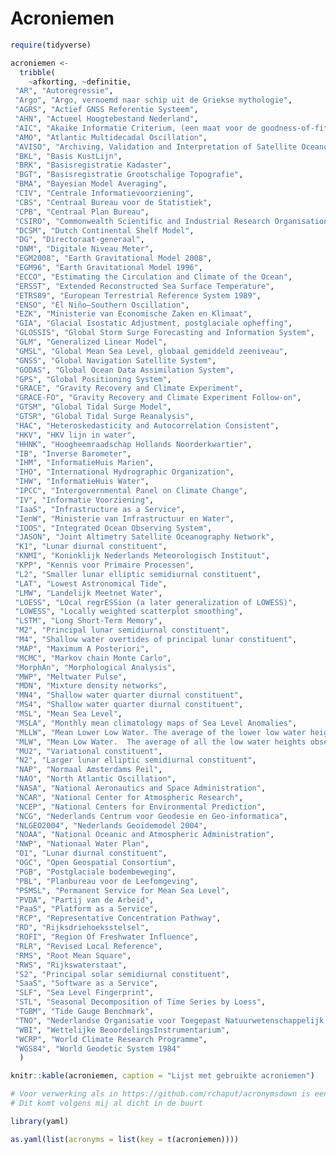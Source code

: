 # Acroniemen

```r
require(tidyverse)
```

<!-- Proposed way to handle acronyms in Rmarkdown -->
<!-- https://github.com/rchaput/acronymsdown  -->
<!-- see last chunk for conversion to yaml -->


```r

acroniemen <- 
  tribble(
    ~afkorting, ~definitie,
 "AR", "Autoregressie",
 "Argo", "Argo, vernoemd naar schip uit de Griekse mythologie",
 "AGRS", "Actief GNSS Referentie Systeem",
 "AHN", "Actueel Hoogtebestand Nederland",
 "AIC", "Akaike Informatie Criterium, (een maat voor de goodness-of-fit van een model)",
 "AMO", "Atlantic Multidecadal Oscillation",
 "AVISO", "Archiving, Validation and Interpretation of Satellite Oceanographic data",
 "BKL", "Basis KustLijn",
 "BRK", "Basisregistratie Kadaster",
 "BGT", "Basisregistratie Grootschalige Topografie",
 "BMA", "Bayesian Model Averaging",
 "CIV", "Centrale Informatievoorziening",
 "CBS", "Centraal Bureau voor de Statistiek",
 "CPB", "Centraal Plan Bureau",
 "CSIRO", "Commonwealth Scientific and Industrial Research Organisation",
 "DCSM", "Dutch Continental Shelf Model",
 "DG", "Directoraat-generaal",
 "DNM", "Digitale Niveau Meter",
 "EGM2008", "Earth Gravitational Model 2008",
 "EGM96", "Earth Gravitational Model 1996",
 "ECCO", "Estimating the Circulation and Climate of the Ocean",
 "ERSST", "Extended Reconstructed Sea Surface Temperature",
 "ETRS89", "European Terrestrial Reference System 1989",
 "ENSO", "El Niño–Southern Oscillation",
 "EZK", "Ministerie van Economische Zaken en Klimaat",
 "GIA", "Glacial Isostatic Adjustment, postglaciale opheffing",
 "GLOSSIS", "Global Storm Surge Forecasting and Information System",
 "GLM", "Generalized Linear Model",
 "GMSL", "Global Mean Sea Level, globaal gemiddeld zeeniveau",
 "GNSS", "Global Navigation Satellite System",
 "GODAS", "Global Ocean Data Assimilation System",
 "GPS", "Global Positioning System",
 "GRACE", "Gravity Recovery and Climate Experiment",
 "GRACE-FO", "Gravity Recovery and Climate Experiment Follow-on",
 "GTSM", "Global Tidal Surge Model",
 "GTSR", "Global Tidal Surge Reanalysis",
 "HAC", "Heteroskedasticity and Autocorrelation Consistent",
 "HKV", "HKV lijn in water",
 "HHNK", "Hoogheemraadschap Hollands Noorderkwartier",
 "IB", "Inverse Barometer",
 "IHM", "InformatieHuis Marien",
 "IHO", "International Hydrographic Organization",
 "IHW", "InformatieHuis Water",
 "IPCC", "Intergovernmental Panel on Climate Change",
 "IV", "Informatie Voorziening",
 "IaaS", "Infrastructure as a Service",
 "IenW", "Ministerie van Infrastructuur en Water",
 "IOOS", "Integrated Ocean Observing System",
 "JASON", "Joint Altimetry Satellite Oceanography Network",
 "K1", "Lunar diurnal constituent",
 "KNMI", "Koninklijk Nederlands Meteorologisch Instituut",
 "KPP", "Kennis voor Primaire Processen",
 "L2", "Smaller lunar elliptic semidiurnal constituent",
 "LAT", "Lowest Astronomical Tide",
 "LMW", "Landelijk Meetnet Water",
 "LOESS", "LOcal regrESSion (a later generalization of LOWESS)",
 "LOWESS", "Locally weighted scatterplot smoothing",
 "LSTM", "Long Short-Term Memory",
 "M2", "Principal lunar semidiurnal constituent",
 "M4", "Shallow water overtides of principal lunar constituent",
 "MAP", "Maximum A Posteriori",
 "MCMC", "Markov chain Monte Carlo",
 "MorphAn", "Morphological Analysis",
 "MWP", "Meltwater Pulse",
 "MDN", "Mixture density networks",
 "MN4", "Shallow water quarter diurnal constituent",
 "MS4", "Shallow water quarter diurnal constituent",
 "MSL", "Mean Sea Level",
 "MSLA", "Monthly mean climatology maps of Sea Level Anomalies",
 "MLLW", "Mean Lower Low Water. The average of the lower low water height of each tidal day observed over the National Tidal Datum Epoch. https://tidesandcurrents.noaa.gov/datum_options.html",
 "MLW", "Mean Low Water.  The average of all the low water heights observed over the National Tidal Datum Epoch. https://tidesandcurrents.noaa.gov/datum_options.html",
 "MU2", "Variational constituent",
 "N2", "Larger lunar elliptic semidiurnal constituent",
 "NAP", "Normaal Amsterdams Peil",
 "NAO", "North Atlantic Oscillation",
 "NASA", "National Aeronautics and Space Administration",
 "NCAR", "National Center for Atmospheric Research",
 "NCEP", "National Centers for Environmental Prediction",
 "NCG", "Nederlands Centrum voor Geodesie en Geo-informatica",
 "NLGEO2004", "Nederlands Geoïdemodel 2004",
 "NOAA", "National Oceanic and Atmospheric Administration",
 "NWP", "Nationaal Water Plan",
 "O1", "Lunar diurnal constituent",
 "OGC", "Open Geospatial Consortium",
 "PGB", "Postglaciale bodembeweging",
 "PBL", "Planbureau voor de Leefomgeving",
 "PSMSL", "Permanent Service for Mean Sea Level",
 "PVDA", "Partij van de Arbeid",
 "PaaS", "Platform as a Service",
 "RCP", "Representative Concentration Pathway",
 "RD", "Rijksdriehoeksstelsel",
 "ROFI", "Region Of Freshwater Influence",
 "RLR", "Revised Local Reference",
 "RMS", "Root Mean Square",
 "RWS", "Rijkswaterstaat",
 "S2", "Principal solar semidiurnal constituent",
 "SaaS", "Software as a Service",
 "SLF", "Sea Level Fingerprint",
 "STL", "Seasonal Decomposition of Time Series by Loess",
 "TGBM", "Tide Gauge Benchmark",
 "TNO", "Nederlandse Organisatie voor Toegepast Natuurwetenschappelijk Onderzoek",
 "WBI", "Wettelijke BeoordelingsInstrumentarium",
 "WCRP", "World Climate Research Programme",
 "WGS84", "World Geodetic System 1984"
  )

knitr::kable(acroniemen, caption = "Lijst met gebruikte acroniemen")
```


```r

# Voor verwerking als in https://github.com/rchaput/acronymsdown is een yaml header nodig
# Dit komt volgens mij al dicht in de buurt

library(yaml)

as.yaml(list(acronyms = list(key = t(acroniemen))))

```


